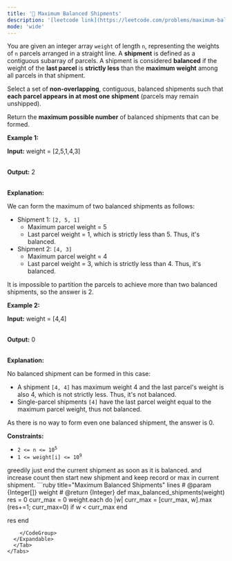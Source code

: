```yaml
---
title: '🧀 Maximum Balanced Shipments'
description: '[leetcode link](https://leetcode.com/problems/maximum-balanced-shipments/description/)'
mode: 'wide'
---
```

<Tabs>
  <Tab title="Question" icon="circle-question" iconType="regular">
    <Card>
      <p data-end="365" data-start="23">You are given an integer array <code data-end="62" data-start="54">weight</code> of length <code data-end="76" data-start="73">n</code>, representing the weights of <code data-end="109" data-start="106">n</code> parcels arranged in a straight line. A <strong data-end="161" data-start="149">shipment</strong> is defined as a contiguous subarray of parcels. A shipment is considered <strong data-end="247" data-start="235">balanced</strong> if the weight of the <strong data-end="284" data-start="269">last parcel</strong> is <strong>strictly less</strong> than the <strong data-end="329" data-start="311">maximum weight</strong> among all parcels in that shipment.</p>  <p data-end="528" data-start="371">Select a set of <strong data-end="406" data-start="387">non-overlapping</strong>, contiguous, balanced shipments such that <strong data-end="496" data-start="449">each parcel appears in at most one shipment</strong> (parcels may remain unshipped).</p>  <p data-end="587" data-start="507">Return the <strong data-end="545" data-start="518">maximum possible number</strong> of balanced shipments that can be formed.</p>   <p><strong class="example">Example 1:</strong></p>  <div class="example-block"> <p><strong>Input:</strong> <span class="example-io">weight = [2,5,1,4,3]</span></p>  <p><br/> <strong>Output:</strong> <span class="example-io">2</span></p>  <p><br/> <strong>Explanation:</strong></p>  <p data-end="136" data-start="62">We can form the maximum of two balanced shipments as follows:</p>  <ul>  <li data-end="163" data-start="140">Shipment 1: <code>[2, 5, 1]</code>   <ul>   <li data-end="195" data-start="168">Maximum parcel weight = 5</li>   <li data-end="275" data-start="200">Last parcel weight = 1, which is strictly less than 5. Thus, it&#39;s balanced.</li>  </ul>  </li>  <li data-end="299" data-start="279">Shipment 2: <code>[4, 3]</code>  <ul>   <li data-end="331" data-start="304">Maximum parcel weight = 4</li>   <li data-end="411" data-start="336">Last parcel weight = 3, which is strictly less than 4. Thus, it&#39;s balanced.</li>  </ul>  </li> </ul>  <p data-end="519" data-start="413">It is impossible to partition the parcels to achieve more than two balanced shipments, so the answer is 2.</p> </div>  <p><strong class="example">Example 2:</strong></p>  <div class="example-block"> <p><strong>Input:</strong> <span class="example-io">weight = [4,4]</span></p>  <p><br/> <strong>Output:</strong> <span class="example-io">0</span></p>  <p><br/> <strong>Explanation:</strong></p>  <p data-end="635" data-start="574">No balanced shipment can be formed in this case:</p>  <ul>  <li data-end="772" data-start="639">A shipment <code>[4, 4]</code> has maximum weight 4 and the last parcel&#39;s weight is also 4, which is not strictly less. Thus, it&#39;s not balanced.</li>  <li data-end="885" data-start="775">Single-parcel shipments <code>[4]</code> have the last parcel weight equal to the maximum parcel weight, thus not balanced.</li> </ul>  <p data-end="958" data-is-last-node="" data-is-only-node="" data-start="887">As there is no way to form even one balanced shipment, the answer is 0.</p> </div>   <p><strong>Constraints:</strong></p>  <ul>  <li data-end="8706" data-start="8671"><code data-end="8704" data-start="8671">2 &lt;= n &lt;= 10<sup>5</sup></code></li>  <li data-end="8733" data-start="8709"><code data-end="8733" data-start="8709">1 &lt;= weight[i] &lt;= 10<sup>9</sup></code></li> </ul> 
    </Card>
  </Tab>
  <Tab title="Solution" icon="lightbulb" iconType="regular" >
    <Card>
      greedily just end the current shipment as soon as it is balanced. and increase count
then start new shipment and keep record or max in current shipment.
    </Card>
  <Expandable title="code">
    <CodeGroup dropdown>
```ruby title="Maximum Balanced Shipments" lines
# @param {Integer[]} weight
# @return {Integer}
def max_balanced_shipments(weight)
  res = 0
  curr_max = 0
  weight.each do |w|
    curr_max = [curr_max, w].max
    (res+=1; curr_max=0) if w < curr_max
  end

  res
end
```
    </CodeGroup>
  </Expandable>
  </Tab>
</Tabs>